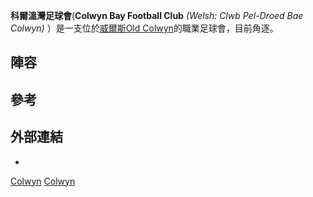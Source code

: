 {{Infobox football club
| clubname = 科爾溫灣<br />Colwyn Bay
| image    = <!-- 檔案不存在 [[File:Colwyn_Bay_F.C..png|140px]] ，可從英文維基百科取得 -->
| fullname = Colwyn Bay Football Club
| nickname = Seagulls
| founded  = {{Start date and age|1881}}
| ground   = [[Old_Colwyn|Old Colwyn]][[Llanelian_Road|Llanelian Road]]
| capacity = 2,500 (500 seated)
| chairman = {{flagicon|WAL}} David Titchiner
| manager  = {{flagicon|ENG}} [[Ashley_Hoskin|Ashley Hoskin]]
| league   = {{le|Cymru North}}
| season        = {{le|2019–20 Cymru North|2019–20 Cymru North|2019–20}}
| position      = {{le|Cymru North}}, 4th
| pattern_la1 = _westham1920h
| pattern_b1  = __upper_sky
| pattern_ra1 = _westham1920h
| pattern_sh1 = _westham1920h
| pattern_so1 = 
| leftarm1=7acbe5
| body1=7f0000
| rightarm1=7acbe5
| shorts1=7f0000
| socks1=88A7E0

| pattern_la2= | pattern_b2=_black chest | pattern_ra2= | leftarm2= | body2=| rightarm2=| shorts2= | socks2=FFFFFF
 | website = http://www.colwynbayfc.co.uk
}}
{{Coord|53|16|56.16|N|3|41|58.70|W|display=title}}
'''科爾溫灣足球會'''('''Colwyn Bay Football Club''' ''(Welsh: Clwb Pel-Droed Bae Colwyn)'' ）是一支位於[[威爾斯|威爾斯]][[Old_Colwyn|Old Colwyn]]的職業足球會，目前{{le|Cymru North}}角逐。

==陣容==
{{updated|2015年9月12日}}
{{Fs start}}
{{Fs player|no=|pos=GK|nat=Wales|name=Chris Sanna}}
{{Fs player|no=|pos=GK|nat=Wales|name=Gareth Rees}}
{{Fs player|no=|pos=DF|nat=England|name=Jordan Fagbola}}
{{Fs player|no=|pos=DF|nat=England|name=Shaun Dowling}}
{{Fs player|no=|pos=DF|nat=England|name=Luke Denson}}
{{Fs player|no=|pos=DF|nat=England|name=[[Michael_Lea|Michael Lea]]}}
{{Fs player|no=|pos=DF|nat=England|name=Sam Barnes}}
{{Fs player|no=|pos=MF|nat=England|name=Harry Clayton}}
{{Fs player|no=|pos=MF|nat=England|name=Zac Corbett}}
{{fs mid}}
{{Fs player|no=|pos=MF|nat=England|name=John Dillon}}
{{Fs player|no=|pos=MF|nat=England|name=Carl Rodgers}}
{{Fs player|no=|pos=MF|nat=England|name=Archie Love}}
{{Fs player|no=|pos=MF|nat=England|name= [[Robbie_Booth|Robbie Booth]]}}
{{Fs player|no=|pos=MF|nat=Wales|name=Cory Williams}}
{{Fs player|no=|pos=MF|nat=England|name= Kevin Holsgrove}}
{{Fs player|no=|pos=FW|nat=England|name=Robert Hopley}}
{{Fs player|no=|pos=FW|nat=Wales|name=Damien Ketley}}
{{Fs player|no=|pos=FW|nat=England|name=Brandon Zibaka}}
{{Fs player|no=|pos=FW|nat=England|name=Chris Sharp}}
{{Fs end}}

==參考==
{{Reflist}}

== 外部連結 ==
* {{Official website|http://www.colwynbayfc.co.uk}}

[[Category:1881年建立的足球俱樂部|Colwyn]]
[[Category:威爾斯足球俱樂部|Colwyn]]